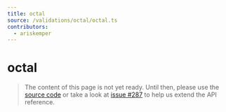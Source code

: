 ```yaml
---
title: octal
source: /validations/octal/octal.ts
contributors:
  - ariskemper
---
```


# octal

> The content of this page is not yet ready. Until then, please use the [source code](https://github.com/fabian-hiller/valibot/blob/main/library/src/validations/octal/octal.ts) or take a look at [issue #287](https://github.com/fabian-hiller/valibot/issues/287) to help us extend the API reference.
